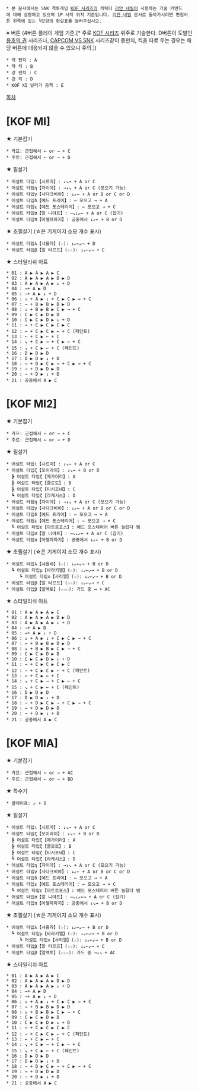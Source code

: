  * 본 문서에서는 SNK 격투게임 [[KOF 시리즈]]의 캐릭터 [[리안 네빌]]이 사용하는 기술 커맨드에 대해 설명하고 있으며 1P 시작 위치 기준입니다. [[리안 네빌]] 문서로 돌아가시려면 편집버튼 왼쪽에 있는 ┗모양의 화살표를 눌러주십시오.

※ 버튼 (4버튼 플레이 게임 기준.[* 주로 [[KOF 시리즈]] 위주로 기술한다. D버튼이 도발인 [[용호의 권]] 시리즈나, [[CAPCOM VS SNK]] 시리즈같이 중펀치, 킥을 따로 두는 경우는 해당 버튼에 대응되지 않을 수 있으니 주의.])
 * 약 펀치 : A
 * 약 킥 : B
 * 강 펀치 : C
 * 강 킥 : D
 * KOF XI 날리기 공격 : E

[[목차]]
= [KOF MI] =

★ 기본잡기
 * 카프: 근접해서 ← or → + C
 * 주르: 근접해서 ← or → + D

★ 필살기
 * 어설트 타입ι【시르마】: ↓↘→ + A or C
 * 어설트 타입η【자이아】: →↓↘ + A or C (모으기 가능)
 * 어설트 타입γ【사다크비아】: ↓↙← + A or B or C or D
 * 어설트 타입δ【예드 프리어】: ← 모으고 → + A
 * 어설트 타입ε【예드 포스테리어】: ← 모으고 → + C
 * 어설트 타입σ【알 니야트】: →↘↓↙← + A or C (잡기)
 * 어설트 타입π【아젤파파지】: 공중에서 ↓↙← + B or D

★ 초필살기 (☆은 기게이지 소모 개수 표시)
 * 어설트 타입λ【샤울라】(☆): ↓↙←↙→ + D
 * 어설트 타입β【알 타르프】(☆☆): ↓↙←↙→ + C

★ 스타일리쉬 아트
 * 01 : A ▶ A ▶ A ▶ C
 * 02 : A ▶ A ▶ A ▶ D ▶ D
 * 03 : A ▶ A ▶ A ▶ ↓ + D
 * 04 : →+ A ▶ D
 * 05 : →+ A ▶ ↓ + D
 * 06 : ↓ + A ▶ ↓ + C ▶ C ▶ → + C
 * 07 : → + B ▶ B ▶ D ▶ D
 * 08 : ↓ + B ▶ B ▶ C ▶ → + C
 * 09 : C ▶ C ▶ D ▶ D
 * 10 : C ▶ C ▶ D ▶ ↓ + D
 * 11 : → + C ▶ C ▶ C ▶ C
 * 12 : → + C ▶ C ▶ ← + C (페인트)
 * 13 : ← + C ▶ ← + C
 * 14 : ↘ + C ▶ → + C ▶ ← + C
 * 15 : ↘ + C ▶ ← + C (페인트)
 * 16 : D ▶ D ▶ D
 * 17 : D ▶ D ▶ ↓ + D
 * 18 : → + D ▶ C ▶ → + C ▶ → + C
 * 19 : → + D ▶ D ▶ D
 * 20 : → + D ▶ ↓ + D
 * 21 : 공중에서 A ▶ C

= [KOF MI2] =

★ 기본잡기
 * 카프: 근접해서 ← or → + C
 * 주르: 근접해서 ← or → + D

★ 필살기
 * 어설트 타입ι【시르마】: ↓↘→ + A or C
 * 어설트 타입ζ【모이라이】: ↓↘→ + B or D
   ┣ 어설트 타입ζ【메가이라】: A
   ┣ 어설트 타입ζ【클로토】: B
   ┣ 어설트 타입ζ【티시포네】: C
   ┗ 어설트 타입ζ【라케시스】: D
 * 어설트 타입η【자이아】: →↓↘ + A or C (모으기 가능)
 * 어설트 타입γ【사다크비아】: ↓↙← + A or B or C or D
 * 어설트 타입δ【예드 프리어】: ← 모으고 → + A
 * 어설트 타입ε【예드 포스테리어】: ← 모으고 → + C
   ┗ 어설트 타입ε【아트로포스】: 예드 포스테리어 버튼 눌렀다 뗌
 * 어설트 타입σ【알 니야트】: →↘↓↙← + A or C (잡기)
 * 어설트 타입π【아젤파파지】: 공중에서 ↓↙← + B or D

★ 초필살기 (☆은 기게이지 소모 개수 표시)
 * 어설트 타입λ【샤울라】(☆): ↓↙←↙→ + B or D
   ┗ 어설트 타입μ【바라키엘】(☆): ↓↙←↙→ + B or D
      ┗ 어설트 타입ν【사리엘】(☆): ↓↙←↙→ + B or D
 * 어설트 타입β【알 타르프】(☆☆): ↓↙←↙→ + C
 * 어설트 타입β【알렉토】(☆☆☆): 가드 중 → + AC

★ 스타일리쉬 아트
 * 01 : A ▶ A ▶ A ▶ C
 * 02 : A ▶ A ▶ A ▶ D ▶ D
 * 03 : A ▶ A ▶ A ▶ ↓ + D
 * 04 : →+ A ▶ D
 * 05 : →+ A ▶ ↓ + D
 * 06 : ↓ + A ▶ ↓ + C ▶ C ▶ → + C
 * 07 : → + B ▶ B ▶ D ▶ D
 * 08 : ↓ + B ▶ B ▶ C ▶ → + C
 * 09 : C ▶ C ▶ D ▶ D
 * 10 : C ▶ C ▶ D ▶ ↓ + D
 * 11 : → + C ▶ C ▶ C ▶ C
 * 12 : → + C ▶ C ▶ ← + C (페인트)
 * 13 : ← + C ▶ ← + C
 * 14 : ↘ + C ▶ → + C ▶ ← + C
 * 15 : ↘ + C ▶ ← + C (페인트)
 * 16 : D ▶ D ▶ D
 * 17 : D ▶ D ▶ ↓ + D
 * 18 : → + D ▶ C ▶ → + C ▶ → + C
 * 19 : → + D ▶ D ▶ D
 * 20 : → + D ▶ ↓ + D
 * 21 : 공중에서 A ▶ C

= [KOF MIA] =

★ 기본잡기
 * 카프: 근접해서 ← or → + AC
 * 주르: 근접해서 ← or → + BD

★ 특수기
 * 클레이프: ↙ + D

★ 필살기
 * 어설트 타입ι【시르마】: ↓↘→ + A or C
 * 어설트 타입ζ【모이라이】: ↓↘→ + B or D
   ┣ 어설트 타입ζ【메가이라】: A
   ┣ 어설트 타입ζ【클로토】: B
   ┣ 어설트 타입ζ【티시포네】: C
   ┗ 어설트 타입ζ【라케시스】: D
 * 어설트 타입η【자이아】: →↓↘ + A or C (모으기 가능)
 * 어설트 타입γ【사다크비아】: ↓↙← + A or B or C or D
 * 어설트 타입δ【예드 프리어】: ← 모으고 → + A
 * 어설트 타입ε【예드 포스테리어】: ← 모으고 → + C
   ┗ 어설트 타입ε【아트로포스】: 예드 포스테리어 버튼 눌렀다 뗌
 * 어설트 타입σ【알 니야트】: →↘↓↙←→ + A or C (잡기)
 * 어설트 타입π【아젤파파지】: 공중에서 ↓↘→ + B or D

★ 초필살기 (☆은 기게이지 소모 개수 표시)
 * 어설트 타입λ【샤울라】(☆): ↓↙←↙→ + B or D
   ┗ 어설트 타입μ【바라키엘】(☆): ↓↙←↙→ + B or D
      ┗ 어설트 타입ν【사리엘】(☆): ↓↙←↙→ + B or D
 * 어설트 타입β【알 타르프】(☆☆): ↓↙←↙→ + C
 * 어설트 타입β【알렉토】(☆☆☆): 가드 중 →↓↘ + AC

★ 스타일리쉬 아트
 * 01 : A ▶ A ▶ A ▶ C
 * 02 : A ▶ A ▶ A ▶ D ▶ D
 * 03 : A ▶ A ▶ A ▶ ↓ + D
 * 04 : →+ A ▶ D
 * 05 : →+ A ▶ ↓ + D
 * 06 : ↓ + A ▶ ↓ + C ▶ C ▶ → + C
 * 07 : → + B ▶ B ▶ D ▶ D
 * 08 : ↓ + B ▶ B ▶ C ▶ → + C
 * 09 : C ▶ C ▶ D ▶ D
 * 10 : C ▶ C ▶ D ▶ ↓ + D
 * 11 : → + C ▶ C ▶ C ▶ C
 * 12 : → + C ▶ C ▶ ← + C (페인트)
 * 13 : ← + C ▶ ← + C
 * 14 : ↘ + C ▶ → + C ▶ ← + C
 * 15 : ↘ + C ▶ ← + C (페인트)
 * 16 : D ▶ D ▶ D
 * 17 : D ▶ D ▶ ↓ + D
 * 18 : → + D ▶ C ▶ → + C ▶ → + C
 * 19 : → + D ▶ D ▶ D
 * 20 : → + D ▶ ↓ + D
 * 21 : 공중에서 A ▶ C
